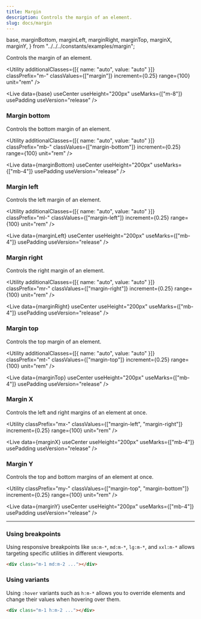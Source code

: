 ```yaml
---
title: Margin
description: Controls the margin of an element.
slug: docs/margin
---
```


  base,
  marginBottom,
  marginLeft,
  marginRight,
  marginTop,
  marginX,
  marginY,
} from "../../../constants/examples/margin";

Controls the margin of an element.

<Utility
  additionalClasses={[{ name: "auto", value: "auto" }]}
  classPrefix="m-"
  classValues={["margin"]}
  increment={0.25}
  range={100}
  unit="rem"
/>

<Live
  data={base}
  useCenter
  useHeight="200px"
  useMarks={["m-8"]}
  usePadding
  useVersion="release"
/>

### Margin bottom

Controls the bottom margin of an element.

<Utility
  additionalClasses={[{ name: "auto", value: "auto" }]}
  classPrefix="mb-"
  classValues={["margin-bottom"]}
  increment={0.25}
  range={100}
  unit="rem"
/>

<Live
  data={marginBottom}
  useCenter
  useHeight="200px"
  useMarks={["mb-4"]}
  usePadding
  useVersion="release"
/>

### Margin left

Controls the left margin of an element.

<Utility
  additionalClasses={[{ name: "auto", value: "auto" }]}
  classPrefix="ml-"
  classValues={["margin-left"]}
  increment={0.25}
  range={100}
  unit="rem"
/>

<Live
  data={marginLeft}
  useCenter
  useHeight="200px"
  useMarks={["mb-4"]}
  usePadding
  useVersion="release"
/>

### Margin right

Controls the right margin of an element.

<Utility
  additionalClasses={[{ name: "auto", value: "auto" }]}
  classPrefix="mr-"
  classValues={["margin-right"]}
  increment={0.25}
  range={100}
  unit="rem"
/>

<Live
  data={marginRight}
  useCenter
  useHeight="200px"
  useMarks={["mb-4"]}
  usePadding
  useVersion="release"
/>

### Margin top

Controls the top margin of an element.

<Utility
  additionalClasses={[{ name: "auto", value: "auto" }]}
  classPrefix="mt-"
  classValues={["margin-top"]}
  increment={0.25}
  range={100}
  unit="rem"
/>

<Live
  data={marginTop}
  useCenter
  useHeight="200px"
  useMarks={["mb-4"]}
  usePadding
  useVersion="release"
/>

### Margin X

Controls the left and right margins of an element at once.

<Utility
  classPrefix="mx-"
  classValues={["margin-left", "margin-right"]}
  increment={0.25}
  range={100}
  unit="rem"
/>

<Live
  data={marginX}
  useCenter
  useHeight="200px"
  useMarks={["mb-4"]}
  usePadding
  useVersion="release"
/>

### Margin Y

Controls the top and bottom margins of an element at once.

<Utility
  classPrefix="my-"
  classValues={["margin-top", "margin-bottom"]}
  increment={0.25}
  range={100}
  unit="rem"
/>

<Live
  data={marginY}
  useCenter
  useHeight="200px"
  useMarks={["mb-4"]}
  usePadding
  useVersion="release"
/>

---

### Using breakpoints

Using responsive breakpoints like `sm:m-*`, `md:m-*`, `lg:m-*`, and `xxl:m-*` allows targeting specific utilities in different viewports.

```html "md:m-2"
<div class="m-1 md:m-2 ..."></div>
```

### Using variants

Using `:hover` variants such as `h:m-*` allows you to override elements and change their values when hovering over them.

```html "h:m-2"
<div class="m-1 h:m-2 ..."></div>
```
